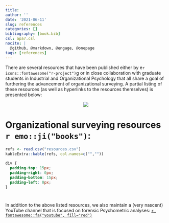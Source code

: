 ```yaml
---
title: 
author: ''
date: '2021-06-11'
slug: references
categories: []
bibliography: [book.bib]
csl: apa7.csl
nocite: |
  @github, @markdown, @engage, @onepage
tags: [references]
---
```


There are several resources that have been published either by e`r icons::fontawesome("r-project")`g or in close collaboration with graduate students in Industrial and Organizational Psychology that all share a goal of furthering the advancement of organizational surveying. A partial listing of these resources (as well as hyperlinks to the resources themselves) is presented below:

<p align="center">
![](https://media.giphy.com/media/atcqQ5PuX41J6/giphy.gif)
</p>

# Organizational surveying resources `r emo::ji("books")`:{-}

```r

refs <- read.csv("resources.csv")
kableExtra::kable(refs, col.names=c("",""))

```

```css
div {
  padding-top: 15px;
  padding-right: 0px;
  padding-bottom: 15px;
  padding-left: 0px;
}
```

<div id="refs"></div>

# {-} 

In addition to the above listed resources, we also maintain a (very nascent) YouTube channel that is focused on forensic Psychometric analyses: [`r fontawesome::fa("youtube", fill="red")`](https://www.youtube.com/@forensicpsychometrics8300)